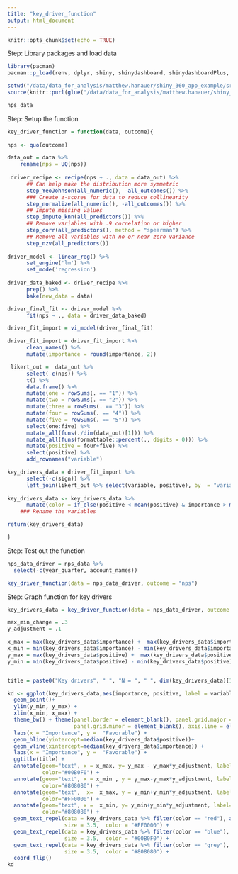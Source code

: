 ```yaml
---
title: "key_driver_function"
output: html_document
---
```


```r
knitr::opts_chunk$set(echo = TRUE)
```
Step: Library packages and load data
```r
library(pacman)
pacman::p_load(renv, dplyr, shiny, shinydashboard, shinydashboardPlus, tidyverse, glue, plotly, devtools, shinyWidgets, fontawesome, formattable, janitor, tsibble, DT, readr, lubridate, tidymodels, ggrepel, vip)

setwd("/data/data_for_analysis/matthew.hanauer/shiny_360_app_example/src")
source(knitr::purl(glue("/data/data_for_analysis/matthew.hanauer/shiny_360_app_example/src/data_generation_a360.Rmd")))

nps_data
```
Step: Setup the function
```r
key_driver_function = function(data, outcome){
  
nps <- quo(outcome)

data_out = data %>%
    rename(nps = UQ(nps))
  
 driver_recipe <- recipe(nps ~ ., data = data_out) %>% 
      ## Can help make the distribution more symmetric                     
      step_YeoJohnson(all_numeric(), -all_outcomes()) %>% 
      ### Create z-scores for data to reduce collinearity
      step_normalize(all_numeric(), -all_outcomes()) %>%
      ## Impute missing values
      step_impute_knn(all_predictors()) %>%
      ## Remove variables with .9 correlation or higher
      step_corr(all_predictors(), method = "spearman") %>%
      ## Remove all variables with no or near zero variance
      step_nzv(all_predictors())
 
driver_model <- linear_reg() %>% 
      set_engine('lm') %>% 
      set_mode('regression')
    
driver_data_baked <- driver_recipe %>% 
      prep() %>% 
      bake(new_data = data)

driver_final_fit <- driver_model %>% 
      fit(nps ~ ., data = driver_data_baked)

driver_fit_import = vi_model(driver_final_fit)

driver_fit_import = driver_fit_import %>%
      clean_names() %>% 
      mutate(importance = round(importance, 2))

 likert_out =  data_out %>%
      select(-c(nps)) %>%
      t() %>%
      data.frame() %>%
      mutate(one = rowSums(. == "1")) %>% 
      mutate(two = rowSums(. == "2")) %>% 
      mutate(three = rowSums(. == "3")) %>%
      mutate(four = rowSums(. == "4")) %>%
      mutate(five = rowSums(. == "5")) %>%
      select(one:five) %>%
      mutate_all(funs(./dim(data_out)[1])) %>%
      mutate_all(funs(formattable::percent(., digits = 0))) %>%
      mutate(positive = four+five) %>%
      select(positive) %>%
      add_rownames("variable")

key_drivers_data = driver_fit_import %>%
      select(-c(sign)) %>%
      left_join(likert_out %>% select(variable, positive), by  = "variable")
     
key_drivers_data <- key_drivers_data %>%
      mutate(color = if_else(positive < mean(positive) & importance > mean(importance), "red", if_else(positive > mean(positive) & importance > mean(importance), "blue", "grey"))) 
    ### Rename the variables 

return(key_drivers_data)

}


```
Step: Test out the function
```r
nps_data_driver = nps_data %>%
  select(-c(year_quarter, account_names))

key_driver_function(data = nps_data_driver, outcome = "nps")
```
Step: Graph function for key drivers
```r
key_drivers_data = key_driver_function(data = nps_data_driver, outcome = "nps")

max_min_change = .3
y_adjustment = .1

x_max = max(key_drivers_data$importance) +  max(key_drivers_data$importance)*max_min_change
x_min = min(key_drivers_data$importance) - min(key_drivers_data$importance)*max_min_change
y_max = max(key_drivers_data$positive) +  max(key_drivers_data$positive)*max_min_change
y_min = min(key_drivers_data$positive) - min(key_drivers_data$positive)*max_min_change


title = paste0("Key drivers", " ", "N = ", " ", dim(key_drivers_data)[1])

kd <- ggplot(key_drivers_data,aes(importance, positive, label = variable))+
  geom_point()+
  ylim(y_min, y_max) +
  xlim(x_min, x_max) +
  theme_bw() + theme(panel.border = element_blank(), panel.grid.major = element_blank(),
                     panel.grid.minor = element_blank(), axis.line = element_line(colour = "black")) +
  labs(x = "Importance", y =  "Favorable") +
  geom_hline(yintercept=median(key_drivers_data$positive))+
  geom_vline(xintercept=median(key_drivers_data$importance)) +
  labs(x = "Importance", y =  "Favorable") +
  ggtitle(title) +
  annotate(geom="text", x = x_max, y= y_max - y_max*y_adjustment, label="Strength",
           color="#00B0F0") +
  annotate(geom="text", x = x_min , y = y_max-y_max*y_adjustment, label="Unimportant",
           color="#808080") +
  annotate(geom="text",  x=  x_max, y = y_min+y_min*y_adjustment, label="Improvement",
           color="#FF0000") +
  annotate(geom="text", x =  x_min, y= y_min+y_min*y_adjustment, label= "Unimportant",
           color="#808080") + 
  geom_text_repel(data = key_drivers_data %>% filter(color == "red"), aes(label = variable),
                  size = 3.5,  color = "#FF0000") +
  geom_text_repel(data = key_drivers_data %>% filter(color == "blue"), aes(label = variable),
                  size = 3.5,  color = "#00B0F0") +
  geom_text_repel(data = key_drivers_data %>% filter(color == "grey"), aes(label = variable),
                  size = 3.5,  color = "#808080") +
  coord_flip()
kd


```




  
    

    
 
    

    

